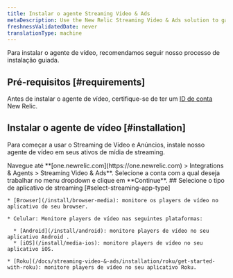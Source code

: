 ```yaml
---
title: Instalar o agente Streaming Video & Ads
metaDescription: Use the New Relic Streaming Video & Ads solution to gain deep visibility and actionable insights into real user experiences.
freshnessValidatedDate: never
translationType: machine
---
```


Para instalar o agente de vídeo, recomendamos seguir nosso processo de instalação guiada.

## Pré-requisitos [#requirements]

Antes de instalar o agente de vídeo, certifique-se de ter um [ID de conta](/docs/accounts/accounts-billing/account-setup/account-id) New Relic.

## Instalar o agente de vídeo [#installation]

Para começar a usar o Streaming de Vídeo e Anúncios, instale nosso agente de vídeo em seus ativos de mídia de streaming.

<Steps>
  <Step>
    Navegue até <DNT>**[one.newrelic.com](https://one.newrelic.com) &gt; Integrations &amp; Agents &gt; Streaming Video &amp; Ads**</DNT>.
  </Step>

  <Step>
    Selecione a conta com a qual deseja trabalhar no menu dropdown e clique em **Continue**.
  </Step>

  <Step>
    ## Selecione o tipo de aplicativo de streaming [#select-streaming-app-type]

    * [Browser](/install/browser-media): monitore os players de vídeo no aplicativo do seu browser.

    * Celular: Monitore players de vídeo nas seguintes plataformas:

      * [Android](/install/android): monitore players de vídeo no seu aplicativo Android .
      * [iOS](/install/media-ios): monitore players de vídeo no seu aplicativo iOS.

    * [Roku](/docs/streaming-video-&-ads/installation/roku/get-started-with-roku): monitore players de vídeo no seu aplicativo Roku.
  </Step>
</Steps>